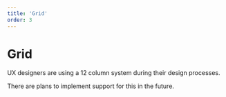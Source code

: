 ```yaml
---
title: 'Grid'
order: 3
---
```


# Grid

UX designers are using a 12 column system during their design processes.

There are plans to implement support for this in the future.
